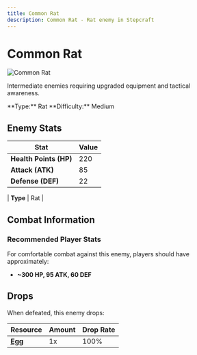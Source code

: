 ```yaml
---
title: Common Rat
description: Common Rat - Rat enemy in Stepcraft
---
```


# Common Rat

<div className="flex items-start gap-6 mb-8">
  <div className="flex-shrink-0">
    <img src="/assets/enemies/common_rat/rat.png" alt="Common Rat" className="w-24 h-24 border rounded-lg" />
  </div>
  <div className="flex-1">
    <div className="space-y-2">
      <p className="text-lg text-muted-foreground">Intermediate enemies requiring upgraded equipment and tactical awareness.</p>
      <div className="flex flex-wrap gap-4 text-sm">
        <span className="px-2 py-1 bg-blue-100 dark:bg-blue-900 rounded-md">
          **Type:** Rat
        </span><span className="px-2 py-1 bg-red-100 dark:bg-red-900 rounded-md">
          **Difficulty:** Medium
        </span>
      </div>
    </div>
  </div>
</div>

## Enemy Stats

| Stat | Value |
|------|-------|
| **Health Points (HP)** | 220 |
| **Attack (ATK)** | 85 |
| **Defense (DEF)** | 22 |

| **Type** | Rat |

## Combat Information

### Recommended Player Stats
For comfortable combat against this enemy, players should have approximately:
- **~300 HP, 95 ATK, 60 DEF**

## Drops

When defeated, this enemy drops:

| Resource | Amount | Drop Rate |
|----------|--------|-----------|
| **[Egg](/docs/resources/individual/egg)** | 1x | 100% |
